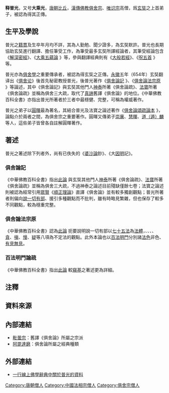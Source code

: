 {{佛教}}
'''释普光'''，又号'''大乘光'''{{r|佛光}}{{efn|不同于玄奘“大乘天”（{{lang-sa|Mahāyānadeva}}，音译''摩诃衍那提婆''）的尊称}}，[[唐朝|唐朝]][[比丘|比丘]]，[[漢傳佛教|漢傳佛教]][[俱舍宗|俱舍宗]]、[[唯识宗|唯识宗]]高僧，爲[[玄奘|玄奘]]之上首弟子，被認為得其正傳。

==生平及學說==
普光之[[籍貫|籍貫]]及生卒年月均不詳，其為人勤勉、聞少證多，為玄奘默許。普光也長期協助玄奘進行翻譯、擔任筆受工作，為筆受最多玄奘所譯經論者{{r|宋高僧傳}}，其筆受經論包含《[[解深密經|解深密經]]》、《[https://cbetaonline.dila.edu.tw/zh/T1612_001 大乘五蘊論] {{Wayback|url=https://cbetaonline.dila.edu.tw/zh/T1612_001 |date=20200613080000 }}》等，參與翻譯經典則有《[[大般若經|大般若經]]》{{r|宋高僧傳}}、《[https://cbetaonline.dila.edu.tw/zh/T1034_001 呪五首] {{Wayback|url=https://cbetaonline.dila.edu.tw/zh/T1034_001 |date=20200613075959 }}》等。{{r|佛教百科1}}

普光亦為[[俱舍宗|俱舍學]]之重要傳承者，被認為得玄奘之正傳。{{r|佛教百科1}}[[永徽|永徽]]五年（654年）玄奘翻译出《[[俱舍论|俱舍论]]》後首先秘密教授普光，{{r|佛光}}後普光著作《[https://cbetaonline.dila.edu.tw/zh/T1821_001 俱舍論記] {{Wayback|url=https://cbetaonline.dila.edu.tw/zh/T1821_001 |date=20200613075956 }}》、{{r|宋高僧傳}}《[https://cbetaonline.dila.edu.tw/zh/X0837_001 俱舍論法宗原] {{Wayback|url=https://cbetaonline.dila.edu.tw/zh/X0837_001 |date=20200613075958 }}》等論述，其中《俱舍論記》與玄奘其他門人[[神泰|神泰]]所著《俱舍論疏》、[[釋法寶_(唐朝)|法寶]]所著《俱舍論疏》並稱為俱舍三大疏{{r|佛教百科1}}，取代了[[真諦|真諦]]舊譯《俱舍論》的地位。{{r|佛教百科2}}《中華佛教百科全書》亦指出普光所著者於三者中最穩健、完整，可稱為權威著作。{{r|佛教百科1}}

普光之弟子以[[圓暉|圓暉]]最為著名，其結合普光及法寶之論述著作《[https://cbetaonline.dila.edu.tw/zh/T1823_001 俱舍論頌疏論本] {{Wayback|url=https://cbetaonline.dila.edu.tw/zh/T1823_001 |date=20200613080001 }}》，論點介於兩者之間，為俱舍宗之重要著作。圓暉又傳弟子[[崇廙|崇廙]]、[[慧暉|慧暉]]、[[道麟|道（遁）麟]]等人，這些弟子皆曾各自註解圓暉著作。{{r|佛教百科1}}{{r|佛教百科2}}

==著述==
普光之著述除下列者外，尚有已佚失的《[[阿毘達磨大毘婆沙論|婆沙論]]鈔》、《大[[因明|因明]]記》。{{r|佛教百科1}}

===俱舍論記===
《中華佛教百科全書》指出[https://cbetaonline.dila.edu.tw/zh/T1821_001 此論] {{Wayback|url=https://cbetaonline.dila.edu.tw/zh/T1821_001 |date=20200613075956 }}與玄奘其他門人[[神泰|神泰]]所著《俱舍論疏》、[[釋法寶_(唐朝)|法寶]]所著《俱舍論疏》並稱為俱舍三大疏，不過神泰之論述目前殘缺僅餘七卷；法寶之論述則被認為經常引用[[眾賢|眾賢]]《[[順正理論|順正理論]]》直譯《俱舍論》並有較多獨創觀點；普光所著者則偏向[[說一切有部|說一切有部]]、援引多種觀點而不批判，雖有時略見繁雜，但也保存了較多不同觀點，較為穩重完整。{{r|佛教百科1}}

===俱舍論法宗原===
《中華佛教百科全書》認為[https://cbetaonline.dila.edu.tw/zh/X0837_001 此論] {{Wayback|url=https://cbetaonline.dila.edu.tw/zh/X0837_001 |date=20200613075958 }}扼要說明說一切有部以[[五位七十五法|七十五法]]為[[法體|法體]]，{{tsl|en|Kaukritya|惡作}}、{{tsl|en|Middha|睡眠 (佛教)|睡眠}}、{{tsl|en|Vitarka|尋 (佛教)|尋}}、{{tsl|en|Vicāra|伺}}、[[貪_(佛教)|貪]]、[[恚_(佛教)|嗔]]、[[慢_(佛教)|慢]]、[[疑|疑]]等八項為不定法的觀點。此外本論也以[[百法明門|百法明門]]分別諸[[法_(佛教)|法]][[色_(佛教)|色]]非色、[[常見|有見]][[斷見|無見]]。{{r|佛教百科1}}

===百法明門論疏===
《中華佛教百科全書》指出[https://cbetaonline.dila.edu.tw/zh/T1837_001 此論] {{Wayback|url=https://cbetaonline.dila.edu.tw/zh/T1837_001 |date=20200613080003 }}較[[窺基|窺基]]之著述更為詳細。{{r|佛教百科1}}

==注釋==
{{notelist}}

==資料來源==
{{reflist|refs=

<ref name="佛光">{{cite book|author=慈怡法師主編|date=1988|title=普光|work=《佛光大辭典》|pages=|location=高雄縣大樹鄉|publisher=佛光|isbn=9789575433307|language=zh-tw}}</ref>

<ref name="佛教百科1">{{cite book|author=中華佛教百科全書編輯委員會編輯；藍吉富主編|date=1994|title=普光|work=《中華佛教百科全書》|pages=|location=臺南縣永康市|publisher=中華佛教百科文獻基金會|isbn=9579982104|language=zh-tw}}</ref>

<ref name="宋高僧傳">《[[宋高僧传|宋高僧传]]卷四‧唐京兆˙大慈恩寺普光傳》：“釋普光，未知何許人也。明敏其性，爰擇其木，请事三藏奘师，勤恪之心，同列靡及。至于智解，可譬循环，闻少证多，奘师默许。末参传译，头角特高，左右三藏之美光有功焉。初奘嫌古翻俱舍义多缺然，躬得梵本，再译真文，乃密授光，多是记忆西印萨婆多师口义，光因着疏解判。一-{云}-。其疏至[[圆晖|圆晖]]略之为十卷，如汉之有沲欤。又尝随奘往[[玉华宫|玉华宫]]译大般若经，厥功出乎禆赞也，时号大乘光。观夫奘自贞观十九年创译记，麟德元年终于玉华宫，凡二十载，总出大小乘经律论七十五部，一千三百三十五卷，十分七八是光笔受。或谓嘉光，普光也，若验从[[辩机|辩机]]同参译务，即普光是也。”</ref>

<ref name="佛教百科2">{{cite book|author=中華佛教百科全書編輯委員會編輯；藍吉富主編|date=1994|title=俱舍師|work=《中華佛教百科全書》|pages=|location=臺南縣永康市|publisher=中華佛教百科文獻基金會|isbn=9579982104|language=zh-tw}}</ref>

}}

==內部連結==
* [[毗曇宗|毗曇宗]]：舊譯《俱舍論》所屬之宗派
* [[阿毘達磨|阿毘達磨]]：俱舍論所屬之經典種類

==外部連結==
* [http://buddhaspace.org/dict/index.php?keyword=%E6%99%AE%E5%85%89&selecthistory= 一行線上佛學辭典中關於普光的資料] {{Wayback|url=http://buddhaspace.org/dict/index.php?keyword=%E6%99%AE%E5%85%89&selecthistory= |date=20200613075958 }}

{{漢傳佛教}}
{{佛教主題}}

{{Authority control}}

[[Category:唐朝僧人|Category:唐朝僧人]]
[[Category:中國法相宗僧人|Category:中國法相宗僧人]]
[[Category:俱舍宗僧人|Category:俱舍宗僧人]]